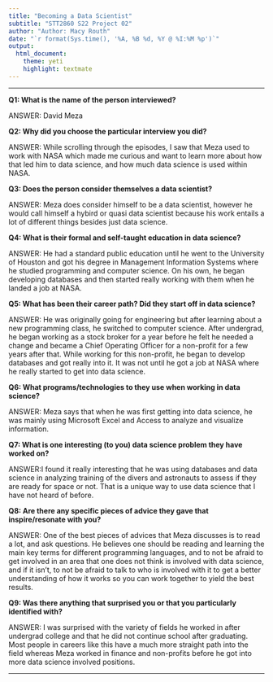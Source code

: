 ```yaml
---
title: "Becoming a Data Scientist"
subtitle: "STT2860 S22 Project 02"
author: "Author: Macy Routh"
date: "`r format(Sys.time(), '%A, %B %d, %Y @ %I:%M %p')`"
output: 
  html_document: 
    theme: yeti
    highlight: textmate
---
```

***

**Q1: What is the name of the person interviewed?**

ANSWER: David Meza

**Q2: Why did you choose the particular interview you did?**

ANSWER: While scrolling through the episodes, I saw that Meza used to work with NASA which made me curious and want to learn more about how that led him to data science, and how much data science is used within NASA.

**Q3: Does the person consider themselves a data scientist?**

ANSWER: Meza does consider himself to be a data scientist, however he would call himself a hybird or quasi data scientist because his work entails a lot of different things besides just data science.

**Q4: What is their formal and self-taught education in data science?**

ANSWER: He had a standard public education until he went to the University of Houston and got his degree in Management Information Systems where he studied programming and computer science. On his own, he began developing databases and then started really working with them when he landed a job at NASA.

**Q5: What has been their career path? Did they start off in data science?**

ANSWER: He was originally going for engineering but after learning about a new programming class, he switched to computer science. After undergrad, he began working as a stock broker for a year before he felt he needed a change and became a Chief Operating Officer for a non-profit for a few years after that. While working for this non-profit, he began to develop databases and got really into it. It was not until he got a job at NASA where he really started to get into data science.

**Q6: What programs/technologies to they use when working in data science?**

ANSWER: Meza says that when he was first getting into data science, he was mainly using Microsoft Excel and Access to analyze and visualize information. 

**Q7: What is one interesting (to you) data science problem they have worked on?**

ANSWER:I found it really interesting that he was using databases and data science in analyzing training of the divers and astronauts to assess if they are ready for space or not. That is a unique way to use data science that I have not heard of before.

**Q8: Are there any specific pieces of advice they gave that inspire/resonate with you?**

ANSWER: One of the best pieces of advices that Meza discusses is to read a lot, and ask questions. He believes one should be reading and learning the main key terms for different programming languages, and to not be afraid to get involved in an area that one does not think is involved with data science, and if it isn't, to not be afraid to talk to who is involved with it to get a better understanding of how it works so you can work together to yield the best results.

**Q9: Was there anything that surprised you or that you particularly identified with?**

ANSWER: I was surprised with the variety of fields he worked in after undergrad college and that he did not continue school after graduating. Most people in careers like this have a much more straight path into the field whereas Meza worked in finance and non-profits before he got into more data science involved positions. 

***